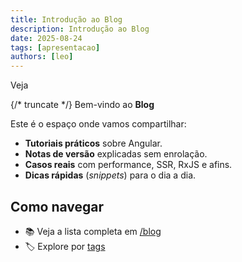 ```yaml
---
title: Introdução ao Blog
description: Introdução ao Blog
date: 2025-08-24
tags: [apresentacao]
authors: [leo]
---
```


Veja

{/* truncate */}
Bem-vindo ao **Blog**

Este é o espaço onde vamos compartilhar:

- **Tutoriais práticos** sobre Angular.
- **Notas de versão** explicadas sem enrolação.
- **Casos reais** com performance, SSR, RxJS e afins.
- **Dicas rápidas** (_snippets_) para o dia a dia.

## Como navegar

- 📚 Veja a lista completa em [/blog](/angular-wiki/blog)  
- 🏷️ Explore por [tags](/angular-wiki/blog/tags)  
